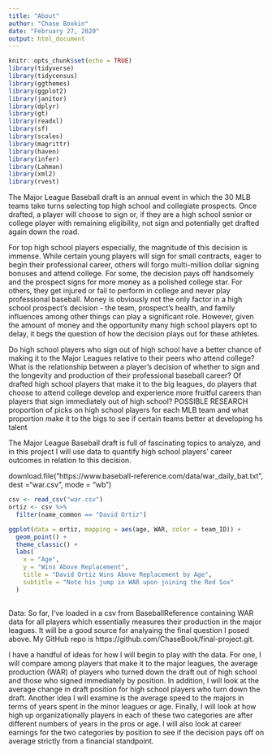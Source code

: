 ```yaml
---
title: "About"
author: "Chase Bookin"
date: "February 27, 2020"
output: html_document
---
```


```r
knitr::opts_chunk$set(echo = TRUE)
library(tidyverse)
library(tidycensus)
library(ggthemes)
library(ggplot2)
library(janitor)
library(dplyr)
library(gt)
library(readxl)
library(sf)
library(scales)
library(magrittr)
library(haven)
library(infer)
library(Lahman)
library(xml2)
library(rvest)
```
  
  The Major League Baseball draft is an annual event in which the 30 MLB teams
take turns selecting top high school and collegiate prospects. Once drafted, a
player will choose to sign or, if they are a high school senior or college
player with remaining eligibility, not sign and potentially get drafted again
down the road.

  For top high school players especially, the magnitude of this decision is
immense. While certain young players will sign for small contracts, eager to
begin their professional career, others will forgo multi-million dollar signing
bonuses and attend college. For some, the decision pays off handsomely and the
prospect signs for more money as a polished college star. For others, they get
injured or fail to perform in college and never play professional baseball.
Money is obviously not the only factor in a high school prospect's decision -
the team, prospect's health, and family influences among other things can play a
significant role. However, given the amount of money and the opportunity many
high school players opt to delay, it begs the question of how the decision plays
out for these athletes.
  
Do high school players who sign out of high school have a better chance of
making it to the Major Leagues relative to their peers who attend college? What
is the relationship between a player's decision of whether to sign and the
longevity and production of their professional baseball career? Of drafted high
school players that make it to the big leagues, do players that choose to attend
college develop and experience more fruitful careers than players that sign
immediately out of high school? POSSIBLE RESEARCH proportion of picks on high
school players for each MLB team and what proportion make it to the bigs to see
if certain teams better at developing hs talent
  
  The Major League Baseball draft is full of fascinating topics to analyze, and in
this project I will use data to quantify high school players' career outcomes in
relation to this decision.

download.file("https://www.baseball-reference.com/data/war_daily_bat.txt", dest ="war.csv", mode = "wb")

```r
csv <- read_csv("war.csv")
ortiz <- csv %>%
  filter(name_common == "David Ortiz")
```



```r

ggplot(data = ortiz, mapping = aes(age, WAR, color = team_ID)) +
  geom_point() +
  theme_classic() + 
  labs(
    x = "Age",
    y = "Wins Above Replacement",
    title = "David Ortiz Wins Above Replacement by Age",
    subtitle = "Note his jump in WAR upon joining the Red Sox"
  )
  
```

Data: So far, I've loaded in a csv from BaseballReference containing WAR data for all players which essentially measures their production in the major leagues. It will be a good source for analyaing the final question I posed above. My GitHub repo is https://github.com/ChaseBook/final-project.git.


I have a handful of ideas for how I will begin to play with the data. For one, I will compare among players that make it to the major leagues, the average production (WAR) of players who turned down the draft out of high school and those who signed immediately by position. In addition, I will look at the average change in draft position for high school players who turn down the draft. Another idea I will examine is the average speed to the majors in terms of years spent in the minor leagues or age. Finally, I will look at how high up organizationally players in each of these two categories are after different numbers of years in the pros or age. I will also look at career earnings for the two categories by position to see if the decision pays off on average strictly from a financial standpoint.





